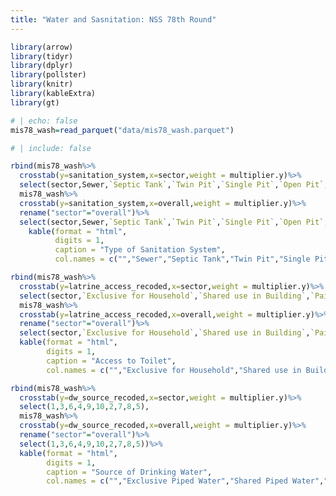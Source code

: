 ```yaml
---
title: "Water and Sasnitation: NSS 78th Round"
---
```


```r
library(arrow)
library(tidyr)
library(dplyr)
library(pollster)
library(knitr)
library(kableExtra)
library(gt)
```

```r
# | echo: false
mis78_wash=read_parquet("data/mis78_wash.parquet")
```

```r
# | include: false

rbind(mis78_wash%>%
  crosstab(y=sanitation_system,x=sector,weight = multiplier.y)%>%
  select(sector,Sewer,`Septic Tank`,`Twin Pit`,`Single Pit`,`Open Pit`,`Composting Pit`,Others,`No Latrine`),
  mis78_wash%>%
  crosstab(y=sanitation_system,x=overall,weight = multiplier.y)%>%
  rename("sector"="overall")%>%
  select(sector,Sewer,`Septic Tank`,`Twin Pit`,`Single Pit`,`Open Pit`,`Composting Pit`,Others,`No Latrine`))%>%
    kable(format = "html",
          digits = 1,
          caption = "Type of Sanitation System",
          col.names = c("","Sewer","Septic Tank","Twin Pit","Single Pit","Open Pit","Composting Pit","Others","No Latrine"),booktabs=TRUE)
```

```r
rbind(mis78_wash%>%
  crosstab(y=latrine_access_recoded,x=sector,weight = multiplier.y)%>%
  select(sector,`Exclusive for Household`,`Shared use in Building`,`Paid PT/CT`,`Unpaid PT/CT`, Others,`No Latrine`),
  mis78_wash%>%
  crosstab(y=latrine_access_recoded,x=overall,weight = multiplier.y)%>%
  rename("sector"="overall")%>%
  select(sector,`Exclusive for Household`,`Shared use in Building`,`Paid PT/CT`,`Unpaid PT/CT`, Others,`No Latrine`))%>%
  kable(format = "html",
        digits = 1,
        caption = "Access to Toilet",
        col.names = c("","Exclusive for Household","Shared use in Building","Paid PT/CT","Unpaid PT/CT","Others","No Latrine"),booktabs=TRUE)
```

```r
rbind(mis78_wash%>%
  crosstab(y=dw_source_recoded,x=sector,weight = multiplier.y)%>%
  select(1,3,6,4,9,10,2,7,8,5),
  mis78_wash%>%
  crosstab(y=dw_source_recoded,x=overall,weight = multiplier.y)%>%
  rename("sector"="overall")%>%
  select(1,3,6,4,9,10,2,7,8,5))%>%
  kable(format = "html",
        digits = 1,
        caption = "Source of Drinking Water",
        col.names = c("","Exclusive Piped Water","Shared Piped Water","Handpump","Tubewell","Well","Bottled Water","Spring/Rainwater/Surfacewater","Tanker","Others"),booktabs=TRUE)
```
